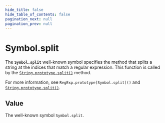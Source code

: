 ```yaml
---
hide_title: false
hide_table_of_contents: false
pagination_next: null
pagination_prev: null
---
```

# Symbol.split

The **`Symbol.split`** well-known symbol specifies the method that splits a string at the indices that match a regular expression. This function is called by the [`String.prototype.split()`](../../globals/String/prototype/split.md) method.

For more information, see `RegExp.prototype[Symbol.split]()` and [`String.prototype.split()`](../../globals/String/prototype/split.md).

## Value

The well-known symbol `Symbol.split`.
